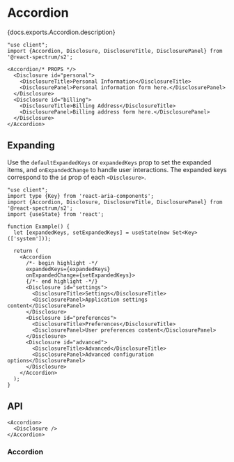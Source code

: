 

# Accordion

<PageDescription>{docs.exports.Accordion.description}</PageDescription>

```tsx render docs={docs.exports.Accordion} links={docs.links} props={['size', 'density', 'isQuiet', 'isDisabled', 'allowsMultipleExpanded']} type="s2"
"use client";
import {Accordion, Disclosure, DisclosureTitle, DisclosurePanel} from '@react-spectrum/s2';

<Accordion/* PROPS */>
  <Disclosure id="personal">
    <DisclosureTitle>Personal Information</DisclosureTitle>
    <DisclosurePanel>Personal information form here.</DisclosurePanel>
  </Disclosure>
  <Disclosure id="billing">
    <DisclosureTitle>Billing Address</DisclosureTitle>
    <DisclosurePanel>Billing address form here.</DisclosurePanel>
  </Disclosure>
</Accordion>
```

## Expanding

Use the `defaultExpandedKeys` or `expandedKeys` prop to set the expanded items, and `onExpandedChange` to handle user interactions. The expanded keys correspond to the `id` prop of each `<Disclosure>`.

```tsx render
"use client";
import type {Key} from 'react-aria-components';
import {Accordion, Disclosure, DisclosureTitle, DisclosurePanel} from '@react-spectrum/s2';
import {useState} from 'react';

function Example() {
  let [expandedKeys, setExpandedKeys] = useState(new Set<Key>(['system']));

  return (
    <Accordion
      /*- begin highlight -*/
      expandedKeys={expandedKeys}
      onExpandedChange={setExpandedKeys}>
      {/*- end highlight -*/}
      <Disclosure id="settings">
        <DisclosureTitle>Settings</DisclosureTitle>
        <DisclosurePanel>Application settings content</DisclosurePanel>
      </Disclosure>
      <Disclosure id="preferences">
        <DisclosureTitle>Preferences</DisclosureTitle>
        <DisclosurePanel>User preferences content</DisclosurePanel>
      </Disclosure>
      <Disclosure id="advanced">
        <DisclosureTitle>Advanced</DisclosureTitle>
        <DisclosurePanel>Advanced configuration options</DisclosurePanel>
      </Disclosure>
    </Accordion>
  );
}
```

## API

```tsx links={{Accordion: '#accordion', Disclosure: 'Disclosure.html'}}
<Accordion>
  <Disclosure />
</Accordion>
```

### Accordion

<PropTable component={docs.exports.Accordion} links={docs.links} />
